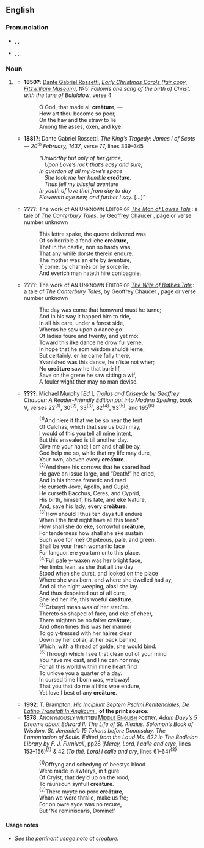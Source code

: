 ==English==

===Pronunciation===
* {{a|UK}} {{enPR|/krē.ā'tyo͝ə/}}, {{IPA|/kɹiːˈeɪtjʊə/}}, {{SAMPA|/kr\i:"eItju@/}}
* {{a|US}} {{enPR|/krē.ā'chər/}}, {{IPA|/kɻiːˈeɪʧɚ/}}, {{SAMPA|/kr\`i:"eItS@`/}}

===Noun===
{{en-noun}}

# {{context|chiefly|literary|and|philosophy}} {{alternative spelling of|[[creature#English|creature]]}}
#* '''1850?''': [[w:Dante Gabriel Rossetti|Dante Gabriel Rossetti]], ''[http://www.rossettiarchive.org/docs/12-1851.fizms.rad.html Early Christmas Carols (fair copy, Fitzwilliam Museum)]'', №5: ''Followis ane sang of the birth of Christ, with the tune of Balulalow'', verse 4
#*: O God, that made all '''creäture''', —
#*: How art thou become so poor,
#*: On the hay and the straw to lie
#*: Among the asses, oxen, and kye.
#* '''1881?''': Dante Gabriel Rossetti, <i>The King’s Tragedy: James I of Scots — 20<sup>th</sup> February, 1437</i>, verse 77, lines 339–345
#*: <i>“Unworthy but only of her grace,
#*:  Upon Love’s rock that’s easy and sure,
#*: In guerdon of all my love’s space
#*:  She took me her humble '''creäture'''.
#*:  Thus fell my blissful aventure
#*: In youth of love that from day to day
#*: Flowereth aye new, and further I say.</i> […]<i>”</i>
#* '''????''': The work of A<small>N</small> U<small>NKNOWN</small> E<small>DITOR OF</small> ''[[w:The Man of Law's Prologue and Tale|The Man of Lawes Tale]]'' : a tale of ''[[w:The Canterbury Tales|The Canterbury Tales]]'', by [[w:Geoffrey Chaucer|Geoffrey Chaucer]] {{i|original written [[circa]] 1484}}, page or verse number unknown
#*: This lettre spake, the quene delivered was
#*: Of so horrible a fendliche '''creäture''',
#*: That in the castle, non so hardy was,
#*: That any whilè dorste therein endure.
#*: The mother was an elfe by áventure,
#*: Y come, by charmès or by sorcerie,
#*: And everich man hateth hire conlpagnie.
#* '''????''': The work of A<small>N</small> U<small>NKNOWN</small> E<small>DITOR OF</small> ''[[w:The Wife of Bath's Prologue and Tale|The Wife of Bathes Tale]]'' : a tale of ''The Canterbury Tales'', by Geoffrey Chaucer {{i|original written circa 1484}}, page or verse number unknown
#*: The day was come that homward must he turne;
#*: And in his way it happed him to ride,
#*: In all his care, under a forest side,
#*: Wheras he saw upon a dancè go
#*: Of ladies foure and twenty, and yet mo:
#*: Toward this ilke dance he drow ful yerne,
#*: In hope that he som wisdom shuldè lerne;
#*: But certainly, er he came fully there,
#*: Yvanished was this dance, he n’iste not wher;
#*: No '''creäture''' saw he that barè lif,
#*: Save on the grene he saw sitting a wif,
#*: A fouler wight ther may no man devise.
#* '''????''': Michael Murphy [''[[Ed.]]''], ''[[w:Troilus and Criseyde|Troilus and Criseyde]] by Geoffrey Chaucer: A Reader-Friendly Edition put into Modern Spelling'', book Ⅴ, verses 22<sup>{1}</sup>, 30<sup>{2}</sup>, 33<sup>{3}</sup>, 82<sup>{4}</sup>, 93<sup>{5}</sup>, and 195<sup>{6}</sup> {{i|original written between the years of '''1374–1386'''}}
#*: <sup>{1}</sup>And n’ere it that we be so near the tent
#*: Of Calchas, which that see us both may,
#*: I would of this you tell all mine intent,
#*: But this ensealed is till another day.
#*: Give me your hand; I am and shall be ay,
#*: God help me so, while that my life may dure,
#*: Your own, aboven every '''creäture'''. <br>
#*: <sup>{2}</sup>And there his sorrows that he spared had
#*: He gave an issue large, and “Death!” he cried,
#*: And in his throes frénetic and mad
#*: He curseth Jove, Apollo, and Cupid,
#*: He curseth Bacchus, Ceres, and Cyprid,
#*: His birth, himself, his fate, and eke Natúre,
#*: And, save his lady, every '''creäture'''. <br>
#*: <sup>{3}</sup>How should I thus ten days full endure
#*: When I the first night have all this teen?
#*: How shall she do eke, sorrowful '''creäture''',
#*: For tenderness how shall she eke sustain
#*: Such woe for me? O! piteous, pale, and green,
#*: Shall be your fresh womanlic face
#*: For languor ere you turn unto this place. <br>
#*: <sup>{4}</sup>Full pale y-waxen was her bright face,
#*: Her limbs lean, as she that all the day
#*: Stood when she durst, and looked on the place
#*: Where she was born, and where she dwelled had ay;
#*: And all the night weeping, alas! she lay.
#*: And thus despaired out of all cure,
#*: She led her life, this woeful '''creäture'''. <br>
#*: <sup>{5}</sup>Criseyd mean was of her statúre.
#*: Thereto so shaped of face, and eke of cheer,
#*: There mighten be no fairer '''creäture''';
#*: And often times this was her mannér
#*: To go y-tressed with her haires clear
#*: Down by her collar, at her back behind,
#*: Which, with a thread of golde, she would bind. <br>
#*: <sup>{6}</sup>Through which I see that clean out of your mind
#*: You have me cast, and I ne can nor may
#*: For all this world within mine heart find
#*: To unlove you a quarter of a day.
#*: In cursed time I born was, welaway!
#*: That you that do me all this woe endure,
#*: Yet love I best of any '''creäture'''. <br>
#* '''1992''': T. Brampton, [http://dev.hil.unb.ca/Texts/EPD/UNB/view-works.cgi?c=middleen.1428&pos=33 ''Hic Incipiunt Septem Psalmi Penitenciales, De Latino Translati In Anglicum'' {{i|A paraphrase on the Seven Penitential Psalms (1862): a machine-readable transcript}}]; '''of the print source:'''
#* '''1878''': A<small>NONYMOUSLY WRITTEN</small> [[Middle English|M<small>IDDLE</small> E<small>NGLISH]] POETRY</small>, ''Adam Davy’s 5 Dreams about Edward II. The Life of St. Alexius. Solomon’s Book of Wisdom. St. Jeremie’s 15 Tokens before Doomsday. The Lamentacion of Souls. Edited from the Laud Ms. 622 in The Bodleian Library by F. J. Furnivall'', pp28 (''Mercy, Lord, I calle and crye'', lines 153–156)<sup>{1}</sup> & 42 (''To thé, Lord! I calle and cry'', lines 61–64)<sup>{2}</sup>
#*: <sup>{1}</sup>Offryng and schedyng of beestys blood
#*: Were made in awterys, in figure
#*: Of Cryist, that deyid up on the rood,
#*: To raunsoun synfull '''creäture'''. <br>
#*: <sup>{2}</sup>There myyte no pore '''creäture''',
#*: Whan we were thralle, make us fre;
#*: For on owre syde was no recure,
#*: But ‘Ne reminiscaris, Domine!’

====Usage notes====
* ''See the pertinent usage note at [[creature#Usage notes|creature]].''
